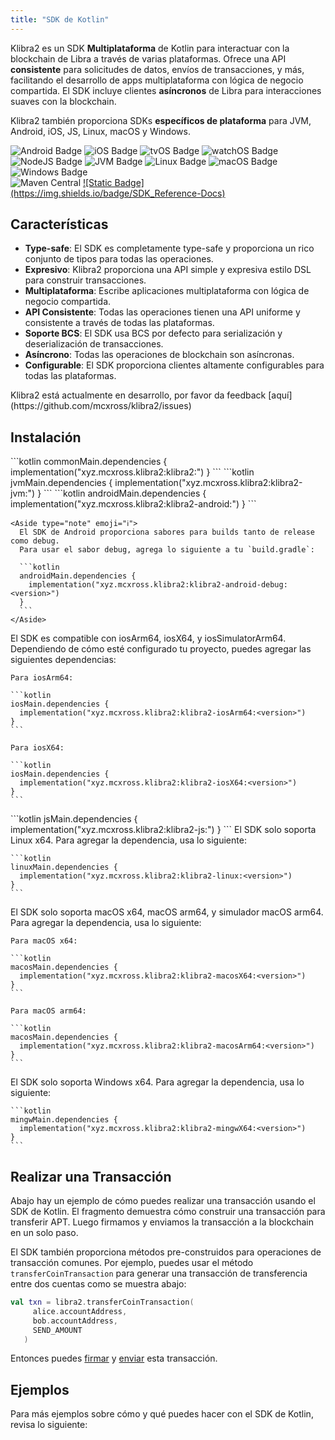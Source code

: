 ```yaml
---
title: "SDK de Kotlin"
---
```




Klibra2 es un SDK **Multiplataforma** de Kotlin para interactuar con la blockchain de Libra
a través de varias plataformas. Ofrece una API **consistente** para solicitudes de datos,
envíos de transacciones, y más, facilitando el desarrollo de apps multiplataforma
con lógica de negocio compartida. El SDK incluye clientes **asíncronos** de Libra para
interacciones suaves con la blockchain.

Klibra2 también proporciona SDKs **específicos de plataforma** para JVM, Android, iOS, JS, Linux,
macOS y Windows.

<div className="flex gap-2 mt-6 flex-wrap">
  <img src="http://img.shields.io/badge/Platform-Android-brightgreen.svg?logo=android" alt="Android Badge" />

  <img src="http://img.shields.io/badge/Platform-iOS-orange.svg?logo=apple" alt="iOS Badge" />

  <img src="http://img.shields.io/badge/Platform-tvOS-lightgrey.svg?logo=apple" alt="tvOS Badge" />

  <img src="http://img.shields.io/badge/Platform-watchOS-lightgrey.svg?logo=apple" alt="watchOS Badge" />

  <img src="http://img.shields.io/badge/Platform-NodeJS-yellow.svg?logo=javascript" alt="NodeJS Badge" />

  <img src="http://img.shields.io/badge/Platform-JVM-red.svg?logo=openjdk" alt="JVM Badge" />

  <img src="http://img.shields.io/badge/Platform-Linux-lightgrey.svg?logo=linux" alt="Linux Badge" />

  <img src="http://img.shields.io/badge/Platform-macOS-orange.svg?logo=apple" alt="macOS Badge" />

  <img src="http://img.shields.io/badge/Platform-Windows-blue.svg?logo=windows" alt="Windows Badge" />
</div>

<div className="flex gap-2 mt-6 flex-wrap">
  <img src="https://img.shields.io/maven-central/v/xyz.mcxross.klibra2/klibra2.svg?label=Maven%20Central" alt="Maven Central" />

  <a target="_blank" href="https://mcxross.github.io/klibra2/">
    ![Static Badge](https://img.shields.io/badge/SDK_Reference-Docs)
  </a>
</div>

## Características

- **Type-safe**: El SDK es completamente type-safe y proporciona un rico conjunto de tipos para todas las operaciones.
- **Expresivo**: Klibra2 proporciona una API simple y expresiva estilo DSL para construir transacciones.
- **Multiplataforma**: Escribe aplicaciones multiplataforma con lógica de negocio compartida.
- **API Consistente**: Todas las operaciones tienen una API uniforme y consistente a través de todas las plataformas.
- **Soporte BCS**: El SDK usa BCS por defecto para serialización y deserialización de transacciones.
- **Asíncrono**: Todas las operaciones de blockchain son asíncronas.
- **Configurable**: El SDK proporciona clientes altamente configurables para todas las plataformas.

<Aside type="note">
  Klibra2 está actualmente en desarrollo, por favor da feedback [aquí](https://github.com/mcxross/klibra2/issues)
</Aside>

## Instalación

<Tabs>
  <TabItem label="Multiplataforma">
    ```kotlin
    commonMain.dependencies {
      implementation("xyz.mcxross.klibra2:klibra2:<version>")
    }
    ```
  </TabItem>

  <TabItem label="JVM">
    ```kotlin
    jvmMain.dependencies {
      implementation("xyz.mcxross.klibra2:klibra2-jvm:<version>")
    }
    ```
  </TabItem>

  <TabItem label="Android">
    ```kotlin
    androidMain.dependencies {
      implementation("xyz.mcxross.klibra2:klibra2-android:<version>")
    }
    ```

    <Aside type="note" emoji="ℹ️">
      El SDK de Android proporciona sabores para builds tanto de release como debug.
      Para usar el sabor debug, agrega lo siguiente a tu `build.gradle`:

      ```kotlin
      androidMain.dependencies {
        implementation("xyz.mcxross.klibra2:klibra2-android-debug:<version>")
      }
      ```
    </Aside>
  </TabItem>

  <TabItem label="iOS">
    El SDK es compatible con iosArm64, iosX64, y iosSimulatorArm64. Dependiendo
    de cómo esté configurado tu proyecto, puedes agregar las siguientes dependencias:

    Para iosArm64:

    ```kotlin
    iosMain.dependencies {
      implementation("xyz.mcxross.klibra2:klibra2-iosArm64:<version>")
    }
    ```

    Para iosX64:

    ```kotlin
    iosMain.dependencies {
      implementation("xyz.mcxross.klibra2:klibra2-iosX64:<version>")
    }
    ```
  </TabItem>

  <TabItem label="JS">
    ```kotlin
    jsMain.dependencies {
      implementation("xyz.mcxross.klibra2:klibra2-js:<version>")
    }
    ```
  </TabItem>

  <TabItem label="Linux">
    El SDK solo soporta Linux x64. Para agregar la dependencia, usa lo siguiente:

    ```kotlin
    linuxMain.dependencies {
      implementation("xyz.mcxross.klibra2:klibra2-linux:<version>")
    }
    ```
  </TabItem>

  <TabItem label="macOS">
    El SDK solo soporta macOS x64, macOS arm64, y simulador macOS arm64.
    Para agregar la dependencia, usa lo siguiente:

    Para macOS x64:

    ```kotlin
    macosMain.dependencies {
      implementation("xyz.mcxross.klibra2:klibra2-macosX64:<version>")
    }
    ```

    Para macOS arm64:

    ```kotlin
    macosMain.dependencies {
      implementation("xyz.mcxross.klibra2:klibra2-macosArm64:<version>")
    }
    ```
  </TabItem>

  <TabItem label="Windows">
    El SDK solo soporta Windows x64. Para agregar la dependencia, usa lo siguiente:

    ```kotlin
    mingwMain.dependencies {
      implementation("xyz.mcxross.klibra2:klibra2-mingwX64:<version>")
    }
    ```
  </TabItem>
</Tabs>

## Realizar una Transacción

Abajo hay un ejemplo de cómo puedes realizar una transacción usando el SDK de Kotlin.
El fragmento demuestra cómo construir una transacción para transferir APT. Luego
firmamos y enviamos la transacción a la blockchain en un solo paso.

<RemoteCodeblock permalink="https://github.com/mcxross/klibra2/blob/64731d7085bfa64e93941aad78ba5ac429787552/sample/jvmApp/src/main/kotlin/APTTransfer.kt#L59-L71" />

El SDK también proporciona métodos pre-construidos para operaciones de transacción comunes. Por
ejemplo, puedes usar el método `transferCoinTransaction` para generar una transacción de transferencia
entre dos cuentas como se muestra abajo:

```kotlin
val txn = libra2.transferCoinTransaction(
     alice.accountAddress,
     bob.accountAddress,
     SEND_AMOUNT
   )
```

Entonces puedes [firmar](/build/sdks/community-sdks/kotlin-sdk/building-transactions#sign-the-transaction) y
[enviar](/build/sdks/community-sdks/kotlin-sdk/building-transactions#submit-the-transaction) esta transacción.

## Ejemplos

Para más ejemplos sobre cómo y qué puedes hacer con el SDK de Kotlin, revisa lo
siguiente:

<CardGrid>
  <LinkCard href="/es/build/sdks/community-sdks/kotlin-sdk/quickstart" title="Inicio Rápido" description="Integra Libra en < 5 minutos" />

  <LinkCard href="https://github.com/mcxross/klibra2/tree/master/sample" title="Proyectos Únicos y Multiplataforma" description="Explora varias apps demo, proyectos únicos y multiplataforma, sobre cómo usar el SDK" target="_blank" />
</CardGrid>
